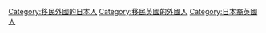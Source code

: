 [[Category:移民外國的日本人|Category:移民外國的日本人]]
[[Category:移民英國的外國人|Category:移民英國的外國人]]
[[Category:日本裔英國人|Category:日本裔英國人]]